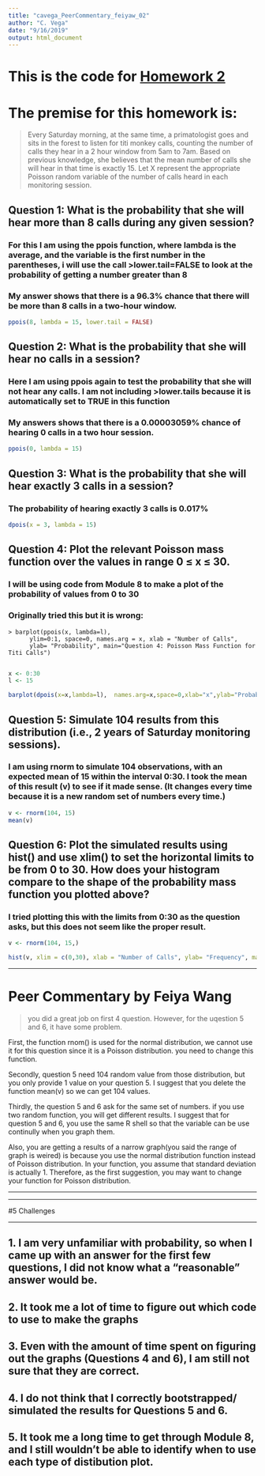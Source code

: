 ```yaml
---
title: "cavega_PeerCommentary_feiyaw_02"
author: "C. Vega"
date: "9/16/2019"
output: html_document
---
```


# This is the code for [Homework 2](https://fuzzyatelin.github.io/bioanth-stats/homework-02.html)

# The premise for this homework is: 
> Every Saturday morning, at the same time, a primatologist goes and sits in the forest to listen for titi monkey calls, counting the number of calls they hear in a 2 hour window from 5am to 7am. Based on previous knowledge, she believes that the mean number of calls she will hear in that time is exactly 15. Let X represent the appropriate Poisson random variable of the number of calls heard in each monitoring session.

## Question 1: What is the probability that she will hear more than 8 calls during any given session?
### For this I am using the ppois function, where lambda is the average, and the variable is the first number in the parentheses, i will use the call >lower.tail=FALSE to look at the probability of getting a number greater than 8
### My answer shows that there is a 96.3% chance that there will be more than 8 calls in a two-hour window.
``` r
ppois(8, lambda = 15, lower.tail = FALSE)
```
## Question 2: What is the probability that she will hear no calls in a session?
### Here I am using ppois again to test the probability that she will not hear any calls. I am not including >lower.tails because it is automatically set to TRUE in this function
### My answers shows that there is a 0.00003059% chance of hearing 0 calls in a two hour session. 
```r
ppois(0, lambda = 15)
```

## Question 3: What is the probability that she will hear exactly 3 calls in a session?
### The probability of hearing exactly 3 calls is 0.017% 
```r
dpois(x = 3, lambda = 15)
```

## Question 4: Plot the relevant Poisson mass function over the values in range 0 ≤ x ≤ 30.
### I will be using code from Module 8 to make a plot of the probability of values from 0 to 30
### Originally tried this but it is wrong:
    > barplot(ppois(x, lambda=l), 
          ylim=0:1, space=0, names.arg = x, xlab = "Number of Calls", 
          ylab= "Probability", main="Question 4: Poisson Mass Function for Titi Calls")
          
```r
x <- 0:30
l <- 15

barplot(dpois(x=x,lambda=l),  names.arg=x,space=0,xlab="x",ylab="Probability",main="Question 4: Probability Mass Function for Titi Calls")
```

## Question 5: Simulate 104 results from this distribution (i.e., 2 years of Saturday monitoring sessions).
### I am using rnorm to simulate 104 observations, with an expected mean of 15 within the interval 0:30. I took the mean of this result (v) to see if it made sense. (It changes every time because it is a new random set of numbers every time.)

```r
v <- rnorm(104, 15)
mean(v)
```

## Question 6: Plot the simulated results using hist() and use xlim() to set the horizontal limits to be from 0 to 30. How does your histogram compare to the shape of the probability mass function you plotted above?
### I tried plotting this with the limits from 0:30 as the question asks, but this does not seem like the proper result. 
```r
v <- rnorm(104, 15,)

hist(v, xlim = c(0,30), xlab = "Number of Calls", ylab= "Frequency", main = "Question 6: Histogram of Simulated Calls")
```

***
# Peer Commentary by Feiya Wang
>you did a great job on first 4 question. However, for the uqestion 5 and 6, it have some problem. 

First, the function rnom() is used for the normal distribution, we cannot use it for this question since it is a Poisson distribution. you need to change this function. 

Secondly, question 5 need 104 random value from those distribution, but you only provide 1 value on your question 5. I suggest that you delete the function mean(v) so we can get 104 values. 

Thirdly, the question 5 and 6 ask for the same set of numbers. if you use two random function, you will get different results. I suggest that for question 5 and 6, you use the same R shell so that the variable can be use continully when you graph them. 

Also, you are getting a results of a narrow graph(you said the range of graph is weired) is because you use the normal distribution function instead of Poisson distribution. In your function, you assume that standard deviation is actually 1. Therefore, as the first suggestion, you may want to change your function for Poisson distribution. 


***
***

#5 Challenges

***

## 1. I am very unfamiliar with probability, so when I came up with an answer for the first few questions, I did not know what a "reasonable" answer would be. 
## 2. It took me a lot of time to figure out which code to use to make the graphs
## 3. Even with the amount of time spent on figuring out the graphs (Questions 4 and 6), I am still not sure that they are correct.
## 4. I do not think that I correctly bootstrapped/ simulated the results for Questions 5 and 6.
## 5. It took me a long time to get through Module 8, and I still wouldn't be able to identify when to use each type of distibution plot.